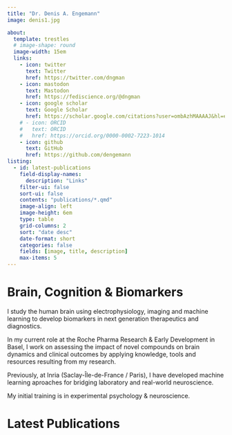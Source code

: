 ```yaml
---
title: "Dr. Denis A. Engemann"
image: denis1.jpg

about: 
  template: trestles
  # image-shape: round
  image-width: 15em
  links:
    - icon: twitter
      text: Twitter
      href: https://twitter.com/dngman
    - icon: mastodon
      text: Mastodon
      href: https://fediscience.org/@dngman
    - icon: google scholar
      text: Google Scholar
      href: https://scholar.google.com/citations?user=ombAzhMAAAAJ&hl=en&oi=ao
    # - icon: ORCID
    #   text: ORCID
    #   href: https://orcid.org/0000-0002-7223-1014
    - icon: github
      text: GitHub
      href: https://github.com/dengemann 
listing: 
  - id: latest-publications
    field-display-names:
      description: "Links"
    filter-ui: false
    sort-ui: false
    contents: "publications/*.qmd"
    image-align: left
    image-height: 6em
    type: table
    grid-columns: 2
    sort: "date desc"
    date-format: short
    categories: false
    fields: [image, title, description]
    max-items: 5
---
```


# Brain, Cognition & Biomarkers

:::{#hero-heading}

I study the human brain using electrophysiology, imaging and machine learning to develop biomarkers in next generation therapeutics and diagnostics.

In my current role at the Roche Pharma Research & Early Development in Basel, I work on assessing the impact of novel compounds on brain dynamics and clinical outcomes by applying knowledge, tools and resources resulting from my research.

Previously, at Inria (Saclay-Île-de-France / Paris), I have developed machine learning aproaches for bridging laboratory and real-world neuroscience.

My initial training is in experimental psychology & neuroscience.

:::

# Latest Publications

:::{#latest-publications}
:::
